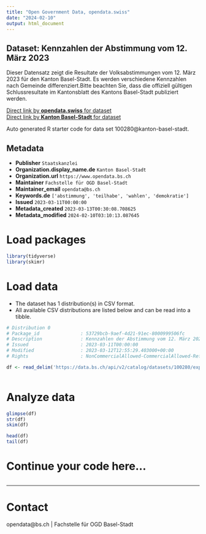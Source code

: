 ```yaml
---
title: "Open Government Data, opendata.swiss"
date: "2024-02-10"
output: html_document
---
```


## Dataset: Kennzahlen der Abstimmung vom 12. März 2023

Dieser Datensatz zeigt die Resultate der Volksabstimmungen vom 12. März 2023 für den Kanton Basel-Stadt. Es werden verschiedene Kennzahlen nach Gemeinde differenziert.Bitte beachten Sie, dass die offiziell gültigen Schlussresultate im Kantonsblatt des Kantons Basel-Stadt publiziert werden.

[Direct link by **opendata.swiss** for dataset](https://opendata.swiss/de/dataset/kennzahlen-der-abstimmung-vom-12-marz-2023)<br>
[Direct link by **Kanton Basel-Stadt** for dataset](https://data.bs.ch/explore/dataset/100280/)

Auto generated R starter code for data set 100280@kanton-basel-stadt.

## Metadata

- **Publisher** `Staatskanzlei`
- **Organization.display_name.de** `Kanton Basel-Stadt`
- **Organization.url** `https://www.opendata.bs.ch`
- **Maintainer** `Fachstelle für OGD Basel-Stadt`
- **Maintainer_email** `opendata@bs.ch`
- **Keywords.de** `['abstimmung', 'teilhabe', 'wahlen', 'demokratie']`
- **Issued** `2023-03-11T00:00:00`
- **Metadata_created** `2023-03-13T00:30:08.708625`
- **Metadata_modified** `2024-02-10T03:10:13.087645`


# Load packages

```r

library(tidyverse)
library(skimr)

```

# Load data

-   The dataset has 1 distribution(s) in CSV format.
-   All available CSV distributions are listed below and can be read into a tibble.

```r

# Distribution 0
# Package_id               : 53729bcb-9aef-4d21-91ec-8000999506fc
# Description              : Kennzahlen der Abstimmung vom 12. März 2023 (csv)
# Issued                   : 2023-03-11T00:00:00
# Modified                 : 2023-03-12T12:55:29.403000+00:00
# Rights                   : NonCommercialAllowed-CommercialAllowed-ReferenceRequired

df <- read_delim('https://data.bs.ch/api/v2/catalog/datasets/100280/exports/csv')



```

# Analyze data

```r

glimpse(df)
str(df)
skim(df)

head(df)
tail(df)

```

# Continue your code here...

```r

```

------------------------------------------------------------------------

# Contact

opendata@bs.ch | Fachstelle für OGD Basel-Stadt
